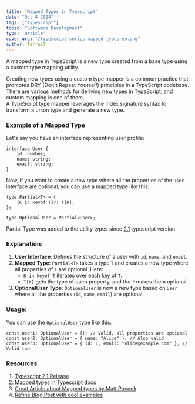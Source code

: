 ```yaml
---
title: 'Mapped Types in Typescript'
date: "Oct 4 2024"
tags: ["typescript"]
topic: "Software Development"
type: 'article'
cover_urL: "/typescript-series-mapped-types-en.png"
author: TerrniT
---
```

   
A mapped type in TypeScript is a new type created from a base type using a custom type mapping utility.

   
Creating new types using a custom type mapper is a common practice that promotes DRY (Don't Repeat Yourself) principles in a TypeScript codebase. There are various methods for deriving new types in TypeScript, and custom mapping is one of them.   
A TypeScript type mapper leverages the index signature syntax to transform a union type and generate a new type.   
   
### Example of a Mapped Type   
Let's say you have an interface representing user profile:   
```
interface User {
    id: number;
    name: string;
    email: string;
}

```
Now, if you want to create a new type where all the properties of the `User` interface are optional, you can use a mapped type like this:   
```
type Partial<T> = {
    [K in keyof T]?: T[K];
};

type OptionalUser = Partial<User>;

```
   
Partial Type was added to the utility types since [2.1](https://www.typescriptlang.org/docs/handbook/release-notes/typescript-2-1.html#partial-readonly-record-and-pick) typescript version   
### Explanation:   
1. **User Interface**: Defines the structure of a user with `id`, `name`, and `email`.   
2. **Mapped Type**: `Partial<T>` takes a type `T` and creates a new type where all properties of `T` are optional. Here:   
    - `K in keyof T` iterates over each key of `T`.   
    - `T[K]` gets the type of each property, and the `?` makes them optional.   
3. **OptionalUser Type**: `OptionalUser` is now a new type based on `User` where all the properties (`id`, `name`, `email`) are optional.   
   
### Usage:   
You can use the `OptionalUser` type like this:   
```
const user1: OptionalUser = {}; // Valid, all properties are optional
const user2: OptionalUser = { name: "Alice" }; // Also valid
const user3: OptionalUser = { id: 1, email: "alice@example.com" }; // Valid too

```
   
### Resources   
1) [Typescript 2.1 Release](https://www.typescriptlang.org/docs/handbook/release-notes/typescript-2-1.html#partial-readonly-record-and-pick)    
2) [Mapped types in Typescript docs](https://www.typescriptlang.org/docs/handbook/2/mapped-types.html)
3) [Great Article about Mapped types by Matt Pocock](https://www.totaltypescript.com/concepts/mapped-type)
4) [Refine Blog Post with cool examples](https://refine.dev/blog/typescript-mapped-types/#introduction)
   
